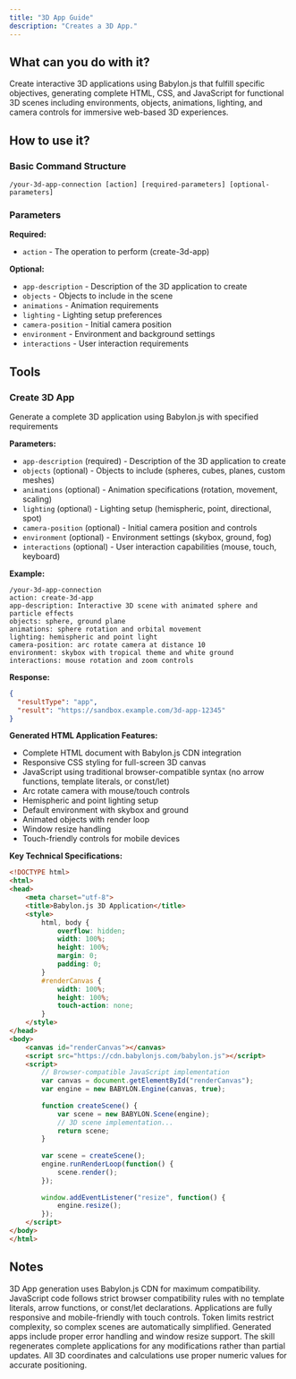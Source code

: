 ```yaml
---
title: "3D App Guide"
description: "Creates a 3D App."
---
```


## What can you do with it?

Create interactive 3D applications using Babylon.js that fulfill specific objectives, generating complete HTML, CSS, and JavaScript for functional 3D scenes including environments, objects, animations, lighting, and camera controls for immersive web-based 3D experiences.

## How to use it?

### Basic Command Structure
```
/your-3d-app-connection [action] [required-parameters] [optional-parameters]
```

### Parameters

**Required:**

- `action` - The operation to perform (create-3d-app)

**Optional:**

- `app-description` - Description of the 3D application to create
- `objects` - Objects to include in the scene
- `animations` - Animation requirements
- `lighting` - Lighting setup preferences
- `camera-position` - Initial camera position
- `environment` - Environment and background settings
- `interactions` - User interaction requirements

## Tools

### Create 3D App
Generate a complete 3D application using Babylon.js with specified requirements

**Parameters:**
- `app-description` (required) - Description of the 3D application to create
- `objects` (optional) - Objects to include (spheres, cubes, planes, custom meshes)
- `animations` (optional) - Animation specifications (rotation, movement, scaling)
- `lighting` (optional) - Lighting setup (hemispheric, point, directional, spot)
- `camera-position` (optional) - Initial camera position and controls
- `environment` (optional) - Environment settings (skybox, ground, fog)
- `interactions` (optional) - User interaction capabilities (mouse, touch, keyboard)

**Example:**
```
/your-3d-app-connection
action: create-3d-app
app-description: Interactive 3D scene with animated sphere and particle effects
objects: sphere, ground plane
animations: sphere rotation and orbital movement
lighting: hemispheric and point light
camera-position: arc rotate camera at distance 10
environment: skybox with tropical theme and white ground
interactions: mouse rotation and zoom controls
```

**Response:**
```json
{
  "resultType": "app",
  "result": "https://sandbox.example.com/3d-app-12345"
}
```

**Generated HTML Application Features:**
- Complete HTML document with Babylon.js CDN integration
- Responsive CSS styling for full-screen 3D canvas
- JavaScript using traditional browser-compatible syntax (no arrow functions, template literals, or const/let)
- Arc rotate camera with mouse/touch controls
- Hemispheric and point lighting setup
- Default environment with skybox and ground
- Animated objects with render loop
- Window resize handling
- Touch-friendly controls for mobile devices

**Key Technical Specifications:**
```html
<!DOCTYPE html>
<html>
<head>
    <meta charset="utf-8">
    <title>Babylon.js 3D Application</title>
    <style>
        html, body {
            overflow: hidden;
            width: 100%;
            height: 100%;
            margin: 0;
            padding: 0;
        }
        #renderCanvas {
            width: 100%;
            height: 100%;
            touch-action: none;
        }
    </style>
</head>
<body>
    <canvas id="renderCanvas"></canvas>
    <script src="https://cdn.babylonjs.com/babylon.js"></script>
    <script>
        // Browser-compatible JavaScript implementation
        var canvas = document.getElementById("renderCanvas");
        var engine = new BABYLON.Engine(canvas, true);
        
        function createScene() {
            var scene = new BABYLON.Scene(engine);
            // 3D scene implementation...
            return scene;
        }
        
        var scene = createScene();
        engine.runRenderLoop(function() {
            scene.render();
        });
        
        window.addEventListener("resize", function() {
            engine.resize();
        });
    </script>
</body>
</html>
```

## Notes

3D App generation uses Babylon.js CDN for maximum compatibility. JavaScript code follows strict browser compatibility rules with no template literals, arrow functions, or const/let declarations. Applications are fully responsive and mobile-friendly with touch controls. Token limits restrict complexity, so complex scenes are automatically simplified. Generated apps include proper error handling and window resize support. The skill regenerates complete applications for any modifications rather than partial updates. All 3D coordinates and calculations use proper numeric values for accurate positioning.